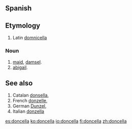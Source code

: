 ==Spanish==
==Etymology==
#Latin [[domnicella]]

===Noun===
{{es-noun|f}}

# [[maid]], [[damsel]].
# [[abigail]].
==See also==
#Catalan [[donsella]], 
#French [[donzelle]], 
#German [[Dunzel]], 
#Italian [[donzella]]


[[es:doncella]]
[[ko:doncella]]
[[io:doncella]]
[[fi:doncella]]
[[zh:doncella]]